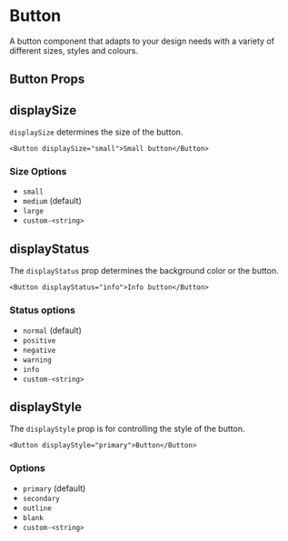 

<Meta title="Components/Button" component={Button} />

# Button

A button component that adapts to your design needs with a variety of different sizes, styles and colours.

<Canvas of={ButtonStories.Primary} layout="centered" sourceState="none" />

## Button Props

<ArgTypes of={Button} />

## displaySize

`displaySize` determines the size of the button.

```tsx
<Button displaySize="small">Small button</Button>
```

### Size Options

- `small`
- `medium` (default)
- `large`
- `custom-<string>`

<Canvas of={ButtonStories.Sizes} layout="centered" sourceState="none" />

## displayStatus

The `displayStatus` prop determines the background color or the button.

```tsx
<Button displayStatus="info">Info button</Button>
```

### Status options

- `normal` (default)
- `positive`
- `negative`
- `warning`
- `info`
- `custom-<string>`

<Canvas of={ButtonStories.Statuses} layout="centered" sourceState="none" />

## displayStyle

The `displayStyle` prop is for controlling the style of the button.

```tsx
<Button displayStyle="primary">Button</Button>
```

### Options

- `primary` (default)
- `secondary`
- `outline`
- `blank`
- `custom-<string>`

<Canvas of={ButtonStories.Styles} layout="centered" sourceState="none" />
